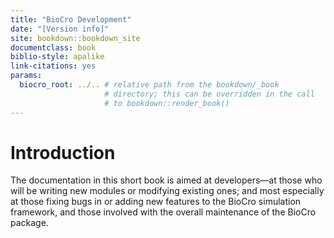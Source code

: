 ```yaml
---
title: "BioCro Development"
date: "[Version info]"
site: bookdown::bookdown_site
documentclass: book
biblio-style: apalike
link-citations: yes
params:
  biocro_root: ../.. # relative path from the bookdown/_book
                     # directory; this can be overridden in the call
                     # to bookdown::render_book()
---
```


<!-- external references -->

<!-- External references used by more than one bookdown source file
     should be placed here rather than in each of the files where
     used.  This will prevent "Duplicate link reference" warnings.

     Background: Because the "Knit and Merge" (K-M) strategy (see
     https://bookdown.org/yihui/bookdown/new-session.html) does not
     allow Rmd files to be in subdirectories, we must use the "Merge
     and Knit" (M-K) strategy when rendering the book.  This means
     that all of the Markdown code will be merged into one file before
     processing so that the files are not treated independently.  In
     particular, if the same link reference name is used in multiple
     files, this will trigger a warning.  -->

[doxygen]: https://www.doxygen.nl/index.html "Doxygen web site" {target="_blank"}

<!-- main text -->

# Introduction {-}

The documentation in this short book is aimed at developers—at those
who will be writing new modules or modifying existing ones; and most
especially at those fixing bugs in or adding new features to the
BioCro simulation framework, and those involved with the overall
maintenance of the BioCro package.
